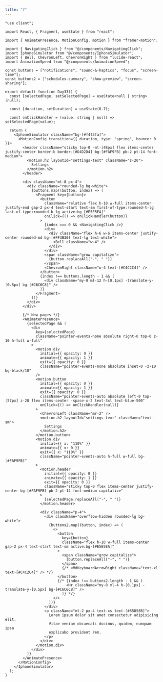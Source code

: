 ```yaml
---
title: "7"
---
```


<ComponentPreview name="works-7" />

<CodePreview>

```tsx showLineNumbers
"use client";

import React, { Fragment, useState } from "react";

import { AnimatePresence, MotionConfig, motion } from "framer-motion";

import { NavigatingClick } from "@/components/NavigatingClick";
import IphoneSimulator from "@/components/IphoneSimulator";
import { Bell, ChevronLeft, ChevronRight } from "lucide-react";
import AnimationSpeed from "@/components/AnimationSpeed";

const buttons = ["notifications", "sound-&-haptics", "focus", "screen-time"];
const buttons2 = ["schedules-summary", "show-preview", "screen-sharing"];

export default function Day33() {
  const [selectedPage, setSelectedPage] = useState<null | string>(null);

  const [duration, setDuration] = useState(0.7);

  const onClickHandler = (value: string | null) => setSelectedPage(value);

  return (
    <IphoneSimulator className="bg-[#f4f3fa]">
      <MotionConfig transition={{ duration, type: "spring", bounce: 0 }}>
        <header className="sticky top-0 -mt-[48px] flex items-center justify-center border-b border-[#D4D2D4] bg-[#FAF9FB] pb-2 pt-14 font-medium">
          <motion.h2 layoutId="settings-text" className="z-20">
            Settings
          </motion.h2>
        </header>

        <div className="mt-8 px-4">
          <div className="rounded-lg bg-white">
            {buttons.map((button, index) => (
              <Fragment key={button}>
                <button
                  className="relative flex h-10 w-full items-center justify-end gap-2 px-4 text-start text-sm first-of-type:rounded-t-lg last-of-type:rounded-b-lg active:bg-[#E5E5EA]"
                  onClick={() => onClickHandler(button)}
                >
                  {index === 0 && <NavigatingClick />}
                  <div>
                    <div className="flex h-6 w-6 items-center justify-center rounded-md bg-[#FF3B30] text-lg text-white">
                      <Bell className="w-4" />
                    </div>
                  </div>
                  <span className="grow capitalize">
                    {button.replaceAll("-", " ")}
                  </span>
                  <ChevronRight className="w-4 text-[#C4C2C4]" />
                </button>
                {index !== buttons.length - 1 && (
                  <div className="my-0 ml-12 h-[0.1px] -translate-y-[0.5px] bg-[#C6C6C8]" />
                )}
              </Fragment>
            ))}
          </div>
        </div>

        {/* New pages */}
        <AnimatePresence>
          {selectedPage && (
            <div
              key={selectedPage}
              className="pointer-events-none absolute right-0 top-0 z-10 h-full w-full"
            >
              <motion.div
                initial={{ opacity: 0 }}
                animate={{ opacity: 1 }}
                exit={{ opacity: 0 }}
                className="pointer-events-none absolute inset-0 -z-10 bg-black/10"
              />
              <motion.button
                initial={{ opacity: 0 }}
                animate={{ opacity: 1 }}
                exit={{ opacity: 0 }}
                className="pointer-events-auto absolute left-0 top-[57px] z-20 flex items-center -space-x-2 text-3xl text-blue-500"
                onClick={() => onClickHandler(null)}
              >
                <ChevronLeft className="mr-2" />
                <motion.h2 layoutId="settings-text" className="text-sm">
                  Settings
                </motion.h2>
              </motion.button>
              <motion.div
                initial={{ x: "110%" }}
                animate={{ x: 0 }}
                exit={{ x: "110%" }}
                className="pointer-events-auto h-full w-full bg-[#FAF9FB]"
              >
                <motion.header
                  initial={{ opacity: 0 }}
                  animate={{ opacity: 1 }}
                  exit={{ opacity: 0 }}
                  className="sticky top-0 flex items-center justify-center bg-[#FAF9FB] pb-2 pt-14 font-medium capitalize"
                >
                  {selectedPage.replaceAll("-", " ")}
                </motion.header>

                <div className="p-4">
                  <div className="overflow-hidden rounded-lg bg-white">
                    {buttons2.map((button, index) => (
                      <>
                        <button
                          key={button}
                          className="flex h-10 w-full items-center gap-2 px-4 text-start text-sm active:bg-[#E5E5EA]"
                        >
                          <span className="grow capitalize">
                            {button.replaceAll("-", " ")}
                          </span>
                          {/* <MdKeyboardArrowRight className="text-xl text-[#C4C2C4]" /> */}
                        </button>
                        {/* {index !== buttons2.length - 1 && (
                            <Hr className="my-0 ml-4 h-[0.1px] -translate-y-[0.5px] bg-[#C6C6C8]" />
                          )} */}
                      </>
                    ))}
                  </div>
                  <p className="mt-2 px-4 text-xs text-[#85858B]">
                    Lorem ipsum dolor sit amet consectetur adipisicing elit.
                    Vitae veniam obcaecati ducimus, quidem, numquam ipsa
                    explicabo provident rem.
                  </p>
                </div>
              </motion.div>
            </div>
          )}
        </AnimatePresence>
      </MotionConfig>
    </IphoneSimulator>
  );
}
```

</CodePreview>
